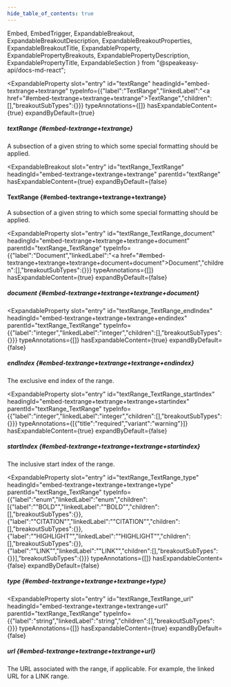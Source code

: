 ```yaml
---
hide_table_of_contents: true
---
```

  Embed,
  EmbedTrigger,
  ExpandableBreakout,
  ExpandableBreakoutDescription,
  ExpandableBreakoutProperties,
  ExpandableBreakoutTitle,
  ExpandableProperty,
  ExpandablePropertyBreakouts,
  ExpandablePropertyDescription,
  ExpandablePropertyTitle,
  ExpandableSection
} from "@speakeasy-api/docs-md-react";

<ExpandableSection>

<ExpandableProperty
  slot="entry"
  id="textRange"
  headingId="embed-textrange+textrange"
  typeInfo={{"label":"TextRange","linkedLabel":"<a href=\"#embed-textrange+textrange+textrange\">TextRange</a>","children":[],"breakoutSubTypes":{}}}
  typeAnnotations={[]}
  hasExpandableContent={true}
  expandByDefault={true}
>

<ExpandablePropertyTitle slot="title">

##### textRange \{#embed-textrange+textrange\}

</ExpandablePropertyTitle>

<ExpandablePropertyDescription slot="description">

A subsection of a given string to which some special formatting should be applied.

</ExpandablePropertyDescription>

<ExpandablePropertyBreakouts slot="breakouts">

<ExpandableBreakout
  slot="entry"
  id="textRange_TextRange"
  headingId="embed-textrange+textrange+textrange"
  parentId="textRange"
  hasExpandableContent={true}
  expandByDefault={false}
>

<ExpandableBreakoutTitle slot="title">

#### TextRange \{#embed-textrange+textrange+textrange\}

</ExpandableBreakoutTitle>

<ExpandableBreakoutDescription slot="description">

A subsection of a given string to which some special formatting should be applied.

</ExpandableBreakoutDescription>

<ExpandableBreakoutProperties slot="properties">

<ExpandableProperty
  slot="entry"
  id="textRange_TextRange_document"
  headingId="embed-textrange+textrange+textrange+document"
  parentId="textRange_TextRange"
  typeInfo={{"label":"Document","linkedLabel":"<a href=\"#embed-textrange+textrange+textrange+document+document\">Document</a>","children":[],"breakoutSubTypes":{}}}
  typeAnnotations={[]}
  hasExpandableContent={true}
  expandByDefault={false}
>

<ExpandablePropertyTitle slot="title">

##### document \{#embed-textrange+textrange+textrange+document\}

</ExpandablePropertyTitle>

<Embed slot="embed">

<EmbedTrigger slot="trigger" embedTitle="document" triggerText="View document details">

<Embeddocument />

</EmbedTrigger>

</Embed>

</ExpandableProperty>

<ExpandableProperty
  slot="entry"
  id="textRange_TextRange_endIndex"
  headingId="embed-textrange+textrange+textrange+endindex"
  parentId="textRange_TextRange"
  typeInfo={{"label":"integer","linkedLabel":"integer","children":[],"breakoutSubTypes":{}}}
  typeAnnotations={[]}
  hasExpandableContent={true}
  expandByDefault={false}
>

<ExpandablePropertyTitle slot="title">

##### endIndex \{#embed-textrange+textrange+textrange+endindex\}

</ExpandablePropertyTitle>

<ExpandablePropertyDescription slot="description">

The exclusive end index of the range.

</ExpandablePropertyDescription>

</ExpandableProperty>

<ExpandableProperty
  slot="entry"
  id="textRange_TextRange_startIndex"
  headingId="embed-textrange+textrange+textrange+startindex"
  parentId="textRange_TextRange"
  typeInfo={{"label":"integer","linkedLabel":"integer","children":[],"breakoutSubTypes":{}}}
  typeAnnotations={[{"title":"required","variant":"warning"}]}
  hasExpandableContent={true}
  expandByDefault={false}
>

<ExpandablePropertyTitle slot="title">

##### startIndex \{#embed-textrange+textrange+textrange+startindex\}

</ExpandablePropertyTitle>

<ExpandablePropertyDescription slot="description">

The inclusive start index of the range.

</ExpandablePropertyDescription>

</ExpandableProperty>

<ExpandableProperty
  slot="entry"
  id="textRange_TextRange_type"
  headingId="embed-textrange+textrange+textrange+type"
  parentId="textRange_TextRange"
  typeInfo={{"label":"enum","linkedLabel":"enum","children":[{"label":"\"BOLD\"","linkedLabel":"\"BOLD\"","children":[],"breakoutSubTypes":{}},{"label":"\"CITATION\"","linkedLabel":"\"CITATION\"","children":[],"breakoutSubTypes":{}},{"label":"\"HIGHLIGHT\"","linkedLabel":"\"HIGHLIGHT\"","children":[],"breakoutSubTypes":{}},{"label":"\"LINK\"","linkedLabel":"\"LINK\"","children":[],"breakoutSubTypes":{}}],"breakoutSubTypes":{}}}
  typeAnnotations={[]}
  hasExpandableContent={false}
  expandByDefault={false}
>

<ExpandablePropertyTitle slot="title">

##### type \{#embed-textrange+textrange+textrange+type\}

</ExpandablePropertyTitle>

</ExpandableProperty>

<ExpandableProperty
  slot="entry"
  id="textRange_TextRange_url"
  headingId="embed-textrange+textrange+textrange+url"
  parentId="textRange_TextRange"
  typeInfo={{"label":"string","linkedLabel":"string","children":[],"breakoutSubTypes":{}}}
  typeAnnotations={[]}
  hasExpandableContent={true}
  expandByDefault={false}
>

<ExpandablePropertyTitle slot="title">

##### url \{#embed-textrange+textrange+textrange+url\}

</ExpandablePropertyTitle>

<ExpandablePropertyDescription slot="description">

The URL associated with the range, if applicable. For example, the linked URL for a LINK range.

</ExpandablePropertyDescription>

</ExpandableProperty>

</ExpandableBreakoutProperties>

</ExpandableBreakout>

</ExpandablePropertyBreakouts>

</ExpandableProperty>

</ExpandableSection>
